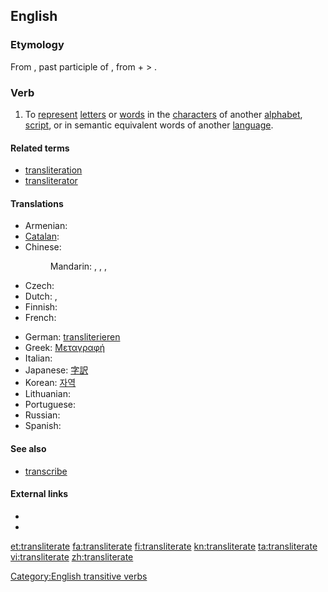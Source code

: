 ==English==

===Etymology===
From {{etyl|la}} {{term|transliteratum|lang=la}}, past participle of {{term|translitero|lang=la}}, from {{term|trans-||across|lang=la}} + {{term|litero|literō|lang=la}} <!-- If "littera" is the etymon for "litero", this angle bracket is pointing the wrong: --> > {{term|littera||letter|lang=la}}.

===Verb===
{{en-verb|transliterat|ing}}

# {{transitive}} To [[represent]] [[letter]]s or [[word]]s in the [[character]]s of another [[alphabet]], [[script]], or in semantic equivalent words of another [[language]].

====Related terms====
* [[transliteration]]
* [[transliterator]]

====Translations====
{{trans-top|to represent letters or words in the characters of another alphabet or script}}
* Armenian: {{t-|hy|գրադարձել|tr=gradarjel}}
* [[Catalan]]: {{t|ca|transliterar}}
* Chinese:
*: Mandarin: {{t-|cmn|轉寫|alt=（進行）轉寫|sc=Hani}}, {{t-|cmn|转写|alt=（进行）转写|tr=[jìnxíng] zhuǎnxiě|sc=Hani}}, {{t-|cmn|音譯|alt=（進行）音譯|sc=Hani}}, {{t-|cmn|音译|alt=（进行）音译|tr=[jìnxíng] yīnyì|sc=Hani}}
* Czech: {{t-|cs|transliterovat}}
* Dutch: {{t|nl|omschrijven}}, {{t|nl|translitereren}}
* Finnish: {{t+|fi|translitteroida}}
* French: {{t+|fr|translittérer}}
{{trans-mid}}
* German: [[transliterieren]]
* Greek: [[Μεταγραφή]]
* Italian: {{t-|it|traslitterare}}
* Japanese: [[字訳]]
* Korean: [[자역]]
* Lithuanian: {{t-|lt|transliteruoti|xs=Lithuanian}}
* Portuguese: {{t+|pt|transliterar}}
* Russian: {{t+|ru|транслитерировать}}
* Spanish: {{t-|es|transliterar}}
{{trans-bottom}}

====See also====
* [[transcribe]]

====External links====
* {{R:Webster 1913}}
* {{R:Century 1911}}

[[Category:English transitive verbs]]

[[et:transliterate]]
[[fa:transliterate]]
[[fi:transliterate]]
[[kn:transliterate]]
[[ta:transliterate]]
[[vi:transliterate]]
[[zh:transliterate]]